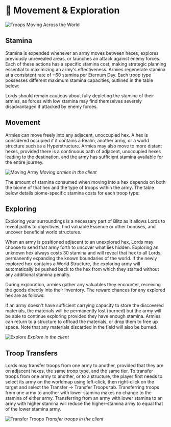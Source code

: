 
# 🧭 Movement & Exploration

<img src="/images/covers/04.png" alt="Troops Moving Across the World" className="w-full rounded-lg my-6" />

## Stamina

Stamina is expended whenever an army moves between hexes, explores previously unrevealed areas, or launches an attack
against enemy forces. Each of these actions has a specific stamina cost, making strategic planning essential to
maximizing an army's effectiveness. Armies regenerate stamina at a consistent rate of +60 stamina per Eternum Day. Each
troop type possesses different maximum stamina capacities, outlined in the table below:

<BlitzTroopMovementTable />

Lords should remain cautious about fully depleting the stamina of their armies, as forces with low stamina may find
themselves severely disadvantaged if attacked by enemy forces.

## Movement

Armies can move freely into any adjacent, unoccupied hex. A hex is considered occupied if it contains a Realm, another
army, or a world structure such as a Hyperstructure. Armies may also move to more distant hexes, provided there is a
continuous path of adjacent, unoccupied hexes leading to the destination, and the army has sufficient stamina available
for the entire journey.

<div style={{ display: "flex", flexDirection: "column", alignItems: "center" }}>
  <img src="/gifs/moving-army.gif" alt="Moving Army" />
  <em>Moving armies in the client</em>
</div>

The amount of stamina consumed when moving into a hex depends on both the biome of that hex and the type of troops
within the army. The table below details biome-specific stamina costs for each troop type:

<BiomeStamina />

## Exploring

Exploring your surroundings is a necessary part of Blitz as it allows Lords to reveal paths to objectives, find valuable
Essence or other bonuses, and uncover beneficial world structures.

When an army is positioned adjacent to an unexplored hex, Lords may choose to send that army forth to uncover what lies
hidden. Exploring an unknown hex always costs 30 stamina and will reveal that hex to all Lords, permanently expanding
the known boundaries of the world. If the newly explored hex contains a World Structure, the exploring
army will automatically be pushed back to the hex from which they started without any additional stamina penalty.

During exploration, armies gather any valuables they encounter, receiving the goods directly into their inventory. The
reward chances for any explored hex are as follows:

<ExplorationRewards />

If an army doesn't have sufficient carrying capacity to store the discovered materials, the materials will be permanently lost (burned)
but the army will be able to continue exploring provided they have enough stamina. Armies can
return to a structure to offload the materials, or drop them to free up space. Note that any materials discarded in the
field will also be burned.

<div style={{ display: "flex", flexDirection: "column", alignItems: "center" }}>
  <img src="/gifs/explore.gif" alt="Explore" />
  <em>Explore in the client</em>
</div>

## Troop Transfers

Lords may transfer troops from one army to another, provided that they are on adjacent hexes, the same troop type, and
the same tier. To transfer troops from one army to another, or to a structure, the player first needs to select its army
on the worldmap using left-click, then right-click on the target and select the Transfer -> Transfer Troops tab.
Transferring troops from one army to another with lower stamina makes no change to the stamina of either army.
Transferring from an army with lower stamina to an army with higher stamina will reduce the higher-stamina army to equal
that of the lower stamina army.

<div style={{ display: "flex", flexDirection: "column", alignItems: "center" }}>
  <img src="/gifs/transfer-troops.gif" alt="Transfer Troops" />
  <em>Transfer troops in the client</em>
</div>
